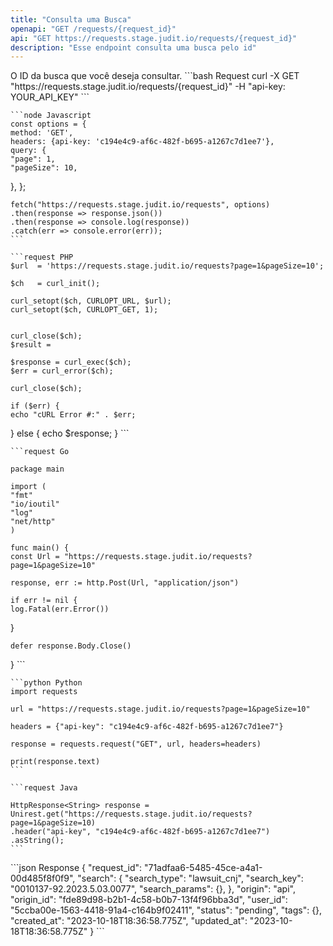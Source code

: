 ```yaml
---
title: "Consulta uma Busca"
openapi: "GET /requests/{request_id}"
api: "GET https://requests.stage.judit.io/requests/{request_id}"
description: "Esse endpoint consulta uma busca pelo id"
---
```


<ParamField path="request_id" type="string" required>
    O ID da busca que você deseja consultar.
</ParamField>

<RequestExample>

</RequestExample>

<RequestExample>
    ```bash Request
    curl -X GET "https://requests.stage.judit.io/requests/{request_id}"
    -H "api-key: YOUR_API_KEY"
    ```

    ```node Javascript
    const options = {
    method: 'GET',
    headers: {api-key: 'c194e4c9-af6c-482f-b695-a1267c7d1ee7'},
    query: {
    "page": 1,
    "pageSize": 10,
},
};

    fetch("https://requests.stage.judit.io/requests", options)
    .then(response => response.json())
    .then(response => console.log(response))
    .catch(err => console.error(err));
    ```

    ```request PHP
    $url  = 'https://requests.stage.judit.io/requests?page=1&pageSize=10';

    $ch   = curl_init();

    curl_setopt($ch, CURLOPT_URL, $url);
    curl_setopt($ch, CURLOPT_GET, 1);


    curl_close($ch);
    $result =

    $response = curl_exec($ch);
    $err = curl_error($ch);

    curl_close($ch);

    if ($err) {
    echo "cURL Error #:" . $err;
} else {
    echo $response;
}
    ```

    ```request Go

    package main

    import (
    "fmt"
    "io/ioutil"
    "log"
    "net/http"
    )

    func main() {
    const Url = "https://requests.stage.judit.io/requests?page=1&pageSize=10"

    response, err := http.Post(Url, "application/json")

    if err != nil {
    log.Fatal(err.Error())
}

    defer response.Body.Close()
}
    ```

    ```python Python
    import requests

    url = "https://requests.stage.judit.io/requests?page=1&pageSize=10"

    headers = {"api-key": "c194e4c9-af6c-482f-b695-a1267c7d1ee7"}

    response = requests.request("GET", url, headers=headers)

    print(response.text)
    ```

    ```request Java

    HttpResponse<String> response = Unirest.get("https://requests.stage.judit.io/requests?page=1&pageSize=10)
    .header("api-key", "c194e4c9-af6c-482f-b695-a1267c7d1ee7")
    .asString();
    ```
</RequestExample>

<ResponseExample>
    ```json Response
    {
        "request_id": "71adfaa6-5485-45ce-a4a1-00d485f8f0f9",
        "search": {
            "search_type": "lawsuit_cnj",
            "search_key": "0010137-92.2023.5.03.0077",
            "search_params": {},
        },
        "origin": "api",
        "origin_id": "fde89d98-b2b1-4c58-b0b7-13f4f96bba3d",
        "user_id": "5ccba00e-1563-4418-91a4-c164b9f02411",
        "status": "pending",
        "tags": {},
        "created_at": "2023-10-18T18:36:58.775Z",
        "updated_at": "2023-10-18T18:36:58.775Z"
    }
    ```
</ResponseExample>
